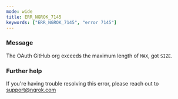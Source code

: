 ```yaml
---
mode: wide
title: ERR_NGROK_7145
keywords: ["ERR_NGROK_7145", "error 7145"]
---
```



### Message

The OAuth GitHub org exceeds the maximum length of `MAX`, got `SIZE`.

<ErrorDetails />

### Further help

If you're having trouble resolving this error, please reach out to [support@ngrok.com](mailto:support@ngrok.com?subject=Help%20with%20ERR_NGROK_7145)
